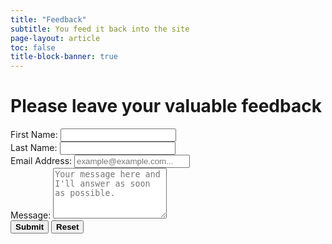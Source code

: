 ```yaml
---
title: "Feedback"
subtitle: You feed it back into the site
page-layout: article
toc: false
title-block-banner: true
---
```


```{=html5}
<!DOCTYPE html>
<html>

<head>
    <meta charset="UTF-8" />
    <title>Please leave your valuable feedback</title>
    <link rel="stylesheet" href="dlz.css">
</head>

<body>
    <div class="container">
        <h1 class="text-center">Please leave your valuable feedback</h1>
        <form name="contact-form" method="POST" data-netlify="true" netlify-honeypot="bot-field" action="/success">
            <div class="form-group row">
                <div class="col-6">
                    <label for="first-name">First Name:</label>
                    <input type="text" class="form-control" id="first-name" name="first-name" required>
                </div>
                <div class="col-6">
                    <label for="second-name">Last Name:</label>
                    <input type="text" class="form-control" id="second-name" name="second-name" required>
                </div>
            </div>
            <div class="form-group">
                <label for="email">Email Address:</label>
                <input type="email" class="form-control" id="email" name="email" placeholder="example@example.com..."
                    required>
            </div>
            <div class="form-group">
                <label for="message">Message:</label>
                <textarea class="form-control" id="message" name="message" rows="5"
                    placeholder="Your message here and I'll answer as soon as possible." required></textarea>
            </div>
            <div class="text-center mt-4">
                <button type="submit" class="btn btn-primary mr-3" style="font-weight: bold;">Submit</button>
                <button type="reset" class="btn btn-secondary ml-3" style="font-weight: bold;">Reset</button>
            </div>
        </form>
    </div>
</body>

</html>
```
